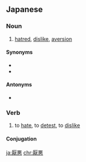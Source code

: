 ==Japanese==
{{ja-kanjitab|えん|お|yomi=o}}

===Noun===
{{ja-noun|えんお|kyu=厭惡}}

# [[hatred]], [[dislike]], [[aversion]]

====Synonyms====
* {{ja-r|嫌悪|けんお}}
* {{ja-r|嫌厭|けんえん}}

====Antonyms====
* {{ja-r|愛好|あいこう|gloss=[[love]]}}

===Verb===
{{ja-verb-suru|tr=trans|えんお|kyu=厭惡}}

# to [[hate]], to [[detest]], to [[dislike]]

====Conjugation====
{{ja-suru|えんお}}

[[ja:厭悪]]
[[chr:厭悪]]